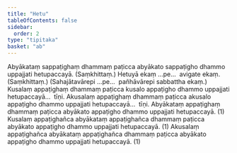 ```yaml
---
title: "Hetu"
tableOfContents: false
sidebar:
  order: 2
type: "tipitaka"
basket: "ab"
---
```



<DynamicBreadcrumb />

<Division number="17">

<Paragraph number="1138">
Abyākataṃ sappaṭighaṃ dhammaṃ paṭicca abyākato sappaṭigho dhammo uppajjati hetupaccayā. (Saṃkhittaṃ.)
</Paragraph>

<Paragraph number="1139">
Hetuyā ekaṃ …pe…  avigate ekaṃ. (Saṃkhittaṃ.)
</Paragraph>

<Paragraph number="1140">
(Sahajātavārepi …pe…  pañhāvārepi sabbattha ekaṃ.)
</Paragraph>

</Division>
<Division number="18">

<Paragraph number="1141">
Kusalaṃ appaṭighaṃ dhammaṃ paṭicca kusalo appaṭigho dhammo uppajjati hetupaccayā…  tīṇi.
</Paragraph>

<Paragraph number="1142">
Akusalaṃ appaṭighaṃ dhammaṃ paṭicca akusalo appaṭigho dhammo uppajjati hetupaccayā…  tīṇi.
</Paragraph>

<Paragraph number="1143">
Abyākataṃ appaṭighaṃ dhammaṃ paṭicca abyākato appaṭigho dhammo uppajjati hetupaccayā. (1)
</Paragraph>

<Paragraph number="1144">
Kusalaṃ appaṭighañca abyākataṃ appaṭighañca dhammaṃ paṭicca abyākato appaṭigho dhammo uppajjati hetupaccayā. (1)
</Paragraph>

<Paragraph number="1145">
Akusalaṃ appaṭighañca abyākataṃ appaṭighañca dhammaṃ paṭicca abyākato appaṭigho dhammo uppajjati hetupaccayā. (1)
</Paragraph>
</Division>